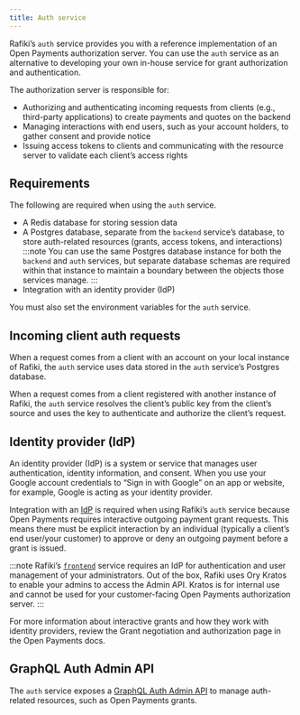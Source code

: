 ```yaml
---
title: Auth service
---
```



Rafiki’s <LinkOut href="https://github.com/interledger/rafiki/tree/main/packages/auth">`auth`</LinkOut> service provides you with a reference implementation of an Open Payments authorization server. You can use the `auth` service as an alternative to developing your own in-house service for grant authorization and authentication.

The authorization server is responsible for:

- Authorizing and authenticating incoming requests from clients (e.g., third-party applications) to create payments and quotes on the backend
- Managing interactions with end users, such as your account holders, to gather consent and provide notice
- Issuing access tokens to clients and communicating with the resource server to validate each client’s access rights

## Requirements

The following are required when using the `auth` service.

- A Redis database for storing session data
- A Postgres database, separate from the `backend` service’s database, to store auth-related resources (grants, access tokens, and interactions)
  :::note
  You can use the same Postgres database instance for both the `backend` and `auth` services, but separate database schemas are required within that instance to maintain a boundary between the objects those services manage.
  :::
- Integration with an identity provider (IdP)

You must also set the environment variables for the `auth` service.

## Incoming client auth requests

When a request comes from a client with an account on your local instance of Rafiki, the `auth` service uses data stored in the `auth` service’s Postgres database.

When a request comes from a client registered with another instance of Rafiki, the `auth` service resolves the client’s public key from the client’s source and uses the key to authenticate and authorize the client’s request.

## Identity provider (IdP)

An identity provider (IdP) is a system or service that manages user authentication, identity information, and consent. When you use your Google account credentials to “Sign in with Google” on an app or website, for example, Google is acting as your identity provider.

Integration with an [IdP](/integration/before-you-begin#identity-providers) is required when using Rafiki’s `auth` service because Open Payments requires interactive outgoing payment grant requests. This means there must be explicit interaction by an individual (typically a client’s end user/your customer) to approve or deny an outgoing payment before a grant is issued.

:::note
Rafiki’s [`frontend`](/integration/deployment/services/frontend-service) service requires an IdP for authentication and user management of your administrators. Out of the box, Rafiki uses Ory Kratos to enable your admins to access the Admin API. Kratos is for internal use and cannot be used for your customer-facing Open Payments authorization server.
:::

For more information about interactive grants and how they work with identity providers, review the <LinkOut href="https://openpayments.dev/introduction/grants/">Grant negotiation and authorization</LinkOut> page in the Open Payments docs.

## GraphQL Auth Admin API

The `auth` service exposes a [GraphQL Auth Admin API](/integration/deployment/apis/graphql/admin-api-overview#auth-admin-api) to manage auth-related resources, such as Open Payments grants.
